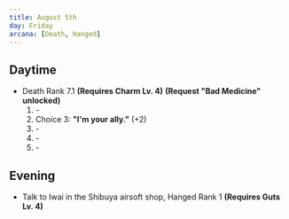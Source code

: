 ```yaml
---
title: August 5th
day: Friday
arcana: [Death, Hanged]
---
```


## Daytime
- Death Rank 7.1 **(Requires Charm Lv. 4)** **(Request "Bad Medicine"
unlocked)**
  1. \-
  1. Choice 3: **"I'm your ally."** (+2)
  1. \-
  1. \-
  1. \-

## Evening
- Talk to Iwai in the Shibuya airsoft shop, Hanged Rank 1 **(Requires Guts Lv. 4)**